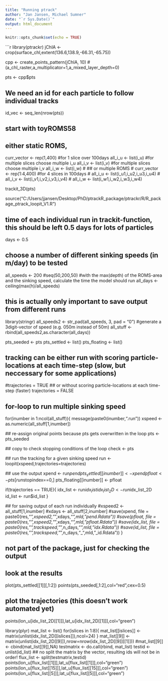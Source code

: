 ```yaml
---
title: "Running ptrack"
author: "Jan Jansen, Michael Sumner"
date: "`r Sys.Date()`"
output: html_document
---
```


```r
knitr::opts_chunk$set(echo = TRUE)
```


```r
library(ptrackr)
jChlA <- crop(surface_chl,extent(136.6,138.9,-66.31,-65.75))

cpp <- create_points_pattern(jChlA, 10)   # (a_chl_raster,a_multiplicator=1,a_mixed_layer_depth=0)
                                        

pts <- cpp$pts

## We need an id for each particle to follow individual tracks
id_vec <- seq_len(nrow(pts))

## start with toyROMS58


## either static ROMS,
curr_vector <- rep(1,400)   #for 1 slice over 100days
all_i_u <- list(i_u)        #for multiple slices choose multiple i_u
all_i_v <- list(i_v)        #for multiple slices choose multiple i_v
all_i_w <- list(i_w)
# ## or multiple ROMS
# curr_vector <- rep(1:4,400) #for 4 slices in 100days
# all_i_u <- list(i_u1,i_u2,i_u3,i_u4)
# all_i_v <- list(i_v1,i_v2,i_v3,i_v4)
# all_i_w <- list(i_w1,i_w2,i_w3,i_w4)


trackit_3D(pts)

source("C:/Users/jjansen/Desktop/PhD/ptrackR_package/ptrackr/R/R_package_ptrack_loopit_V1.R")

###########################################################################################################################
## time of each individual run in trackit-function, this should be left 0.5 days for lots of particles
days <- 0.5

## choose a number of different sinking speeds (in m/day) to be tested
all_speeds <- 200 #seq(50,200,50)
#with the max(depth) of the ROMS-area and the sinking speed, calculate the time the model should run
all_days <- ceiling(max(h)/all_speeds)

## this is actually only important to save output from different runs
library(stringr)
all_speeds2 <- str_pad(all_speeds, 3, pad = "0")        #generate a 3digit-vector of speed (e.g. 050m instead of 50m)
all_stuff <- rbind(all_speeds2,as.character(all_days))

pts_seeded <- pts
pts_settled <- list()
pts_floating <- list()

## tracking can be either run with scoring particle-locations at each time-step (slow, but neccessary for some applications)
#trajectories = TRUE
## or without scoring particle-locations at each time-step (faster)
trajectories = FALSE

## for-loop to run multiple sinking speed
for(inumber in 1:ncol(all_stuff)){
  message(paste0(inumber,".run"))
  xspeed <- as.numeric(all_stuff[1,inumber])

  ## re-assign original points because pts gets overwritten in the loop
  pts <- pts_seeded

  ## copy to check stopping conditions of the loop
  check <- pts

  ## run the tracking for a given sinking speed
  run <- loopit(xspeed,trajectories=trajectories)

  ## use the output
  xpend <- run$pend
  pts_settled[[inumber]] <- xpend
  pfloat <- pts[run$stopindex==0,]
  pts_floating[[inumber]] <- pfloat

  if(trajectories == TRUE){
    idx_list <- run$idx_list
    idx_list_2D <- run$idx_list_2D
    id_list <- run$id_list
  }

  ## for saving output of each run individually
  #xspeed2 <- all_stuff[1,inumber]
  #xdays <- all_stuff[2,inumber]
  #save(xpend, file = paste0(res,"_",xspeed2,"_",xdays,"_",mld,"_pend.Rdata"))
  #save(pfloat, file = paste0(res,"_",xspeed2,"_",xdays,"_",mld,"_pfloat.Rdata"))
  #save(idx_list, file = paste0(res,"_",trackspeed,"_",n_days,"_",mld,"_idx.Rdata"))
  #save(id_list, file = paste0(res,"_",trackspeed,"_",n_days,"_",mld,"_id.Rdata"))
}

###########################################################################################################################

###################################################################
## not part of the package, just for checking the output
## look at the results
plot(pts_settled[[1]][,1:2])
points(pts_seeded[,1:2],col="red",cex=0.5)


## plot the trajectories (this doesn't work automated yet)
points(lon_u[idx_list_2D[[1]]],lat_u[idx_list_2D[[1]]],col="green")

library(plyr)
mat_list <- list()
for(islices in 1:8){
  mat_list[[islices]] <- matrix(unlist(idx_list_2D[[islices]]),ncol=24)
}
mat_list[[9]] <- matrix(unlist(idx_list_2D[[9]]),nrow=nrow(idx_list_2D[[9]][[1]]))
#mat_list[[9]] <- cbind(mat_list[[9]],NA)
testmatrix <- do.call(rbind, mat_list)
testid <- unlist(id_list)
## no split the matrix by the vector, resulting ids will not be in order!
flux_list <- split(testmatrix,testid)
points(lon_u[flux_list[[1]]],lat_u[flux_list[[1]]],col="green")
points(lon_u[flux_list[[15]]],lat_u[flux_list[[15]]],col="green")
points(lon_u[flux_list[[5]]],lat_u[flux_list[[5]]],col="green")
